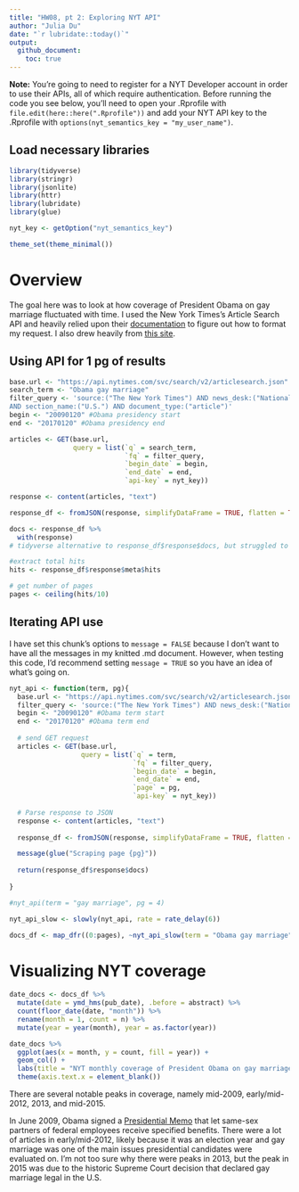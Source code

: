 ```yaml
---
title: "HW08, pt 2: Exploring NYT API"
author: "Julia Du"
date: "`r lubridate::today()`"
output: 
  github_document:
    toc: true
---
```


**Note:** You're going to need to register for a NYT Developer account in order to use their APIs, all of which require authentication. Before running the code you see below, you'll need to open your .Rprofile with `file.edit(here::here(".Rprofile"))` and add your NYT API key to the .Rprofile with `options(nyt_semantics_key = "my_user_name")`.

## Load necessary libraries

```r
library(tidyverse)
library(stringr)
library(jsonlite)
library(httr)
library(lubridate)
library(glue)

nyt_key <- getOption("nyt_semantics_key")

theme_set(theme_minimal())
```

# Overview

The goal here was to look at how coverage of President Obama on gay marriage fluctuated with time. I used the New York Times's Article Search API and heavily relied upon their [documentation](https://developer.nytimes.com/docs/articlesearch-product/1/routes/articlesearch.json/get) to figure out how to format my request. I also drew heavily from [this site](https://plsc-31101.github.io/course/collecting-data-from-the-web.html#writing-api-queries).

## Using API for 1 pg of results
```r
base.url <- "https://api.nytimes.com/svc/search/v2/articlesearch.json"
search_term <- "Obama gay marriage"
filter_query <- 'source:("The New York Times") AND news_desk:("National") 
AND section_name:("U.S.") AND document_type:("article")' 
begin <- "20090120" #Obama presidency start
end <- "20170120" #Obama presidency end

articles <- GET(base.url, 
                query = list(`q` = search_term,
                             `fq` = filter_query,
                             `begin_date` = begin,
                             `end_date` = end,
                             `api-key` = nyt_key))

response <- content(articles, "text")

response_df <- fromJSON(response, simplifyDataFrame = TRUE, flatten = TRUE) 

docs <- response_df %>%
  with(response) 
# tidyverse alternative to response_df$response$docs, but struggled to use w/in a function

#extract total hits
hits <- response_df$response$meta$hits

# get number of pages
pages <- ceiling(hits/10)

```


## Iterating API use

I have set this chunk's options to `message = FALSE` because I don't want to have all the messages in my knitted .md document. However, when testing this code, I'd recommend setting `message = TRUE` so you have an idea of what's going on. 

```r
nyt_api <- function(term, pg){
  base.url <- "https://api.nytimes.com/svc/search/v2/articlesearch.json"
  filter_query <- 'source:("The New York Times") AND news_desk:("National") AND section_name:("U.S.") AND document_type:("article")'
  begin <- "20090120" #Obama term start
  end <- "20170120" #Obama term end
  
  # send GET request
  articles <- GET(base.url, 
                  query = list(`q` = term,
                               `fq` = filter_query,
                               `begin_date` = begin,
                               `end_date` = end,
                               `page` = pg,
                               `api-key` = nyt_key))
  
  # Parse response to JSON
  response <- content(articles, "text")
  
  response_df <- fromJSON(response, simplifyDataFrame = TRUE, flatten = TRUE) 

  message(glue("Scraping page {pg}"))
  
  return(response_df$response$docs)
  
}

#nyt_api(term = "gay marriage", pg = 4)

nyt_api_slow <- slowly(nyt_api, rate = rate_delay(6))

docs_df <- map_dfr((0:pages), ~nyt_api_slow(term = "Obama gay marriage", pg = .))
```


# Visualizing NYT coverage
```r
date_docs <- docs_df %>%
  mutate(date = ymd_hms(pub_date), .before = abstract) %>% 
  count(floor_date(date, "month")) %>%
  rename(month = 1, count = n) %>%
  mutate(year = year(month), year = as.factor(year))

date_docs %>%
  ggplot(aes(x = month, y = count, fill = year)) +
  geom_col() +
  labs(title = "NYT monthly coverage of President Obama on gay marriage", subtitle = "From Jan. 2009 to Jan. 2017", x = "Date", y = "Number of articles", fill = "Year", caption = "Source: nytimes.com") +
  theme(axis.text.x = element_blank()) 
```

There are several notable peaks in coverage, namely mid-2009, early/mid-2012, 2013, and mid-2015. 

In June 2009, Obama signed a [Presidential Memo](https://www.pbs.org/wgbh/americanexperience/features/stonewall-milestones-american-gay-rights-movement/) that let same-sex partners of federal employees receive specified benefits. 
There were a lot of articles in early/mid-2012, likely because it was an election year and gay marriage was one of the main issues presidential candidates were evaluated on. I'm not too sure why there were peaks in 2013, but the peak in 2015 was due to the historic Supreme Court decision that declared gay marriage legal in the U.S. 
